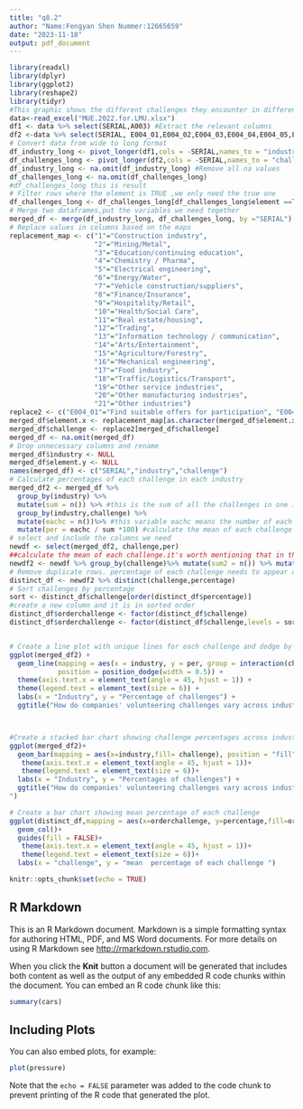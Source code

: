 ```yaml
---
title: "q8.2"
author: "Name:Fengyan Shen Nummer:12665659"
date: "2023-11-18"
output: pdf_document
---
```

```r
library(readxl)
library(dplyr)
library(ggplot2)
library(reshape2)
library(tidyr)
#This graphic shows the different challenges they encounter in different industries.
data<-read_excel("MUE.2022.for.LMU.xlsx")
df1 <- data %>% select(SERIAL,A003) #Extract the relevant columns
df2 <-data %>% select(SERIAL, E004_01,E004_02,E004_03,E004_04,E004_05,E004_06,E004_07) 
# Convert data from wide to long format
df_industry_long <- pivot_longer(df1,cols = -SERIAL,names_to = "industry", values_to = "element")
df_challenges_long <- pivot_longer(df2,cols = -SERIAL,names_to = "challenge", values_to = "element") 
df_industry_long <- na.omit(df_industry_long) #Remove all na values
df_challenges_long <- na.omit(df_challenges_long)
#df_challenges_long this is result
# Filter rows where the element is TRUE ,we only need the true one
df_challenges_long <- df_challenges_long[df_challenges_long$element ==TRUE,]
# Merge two dataframes,put the variables we need together
merged_df <- merge(df_industry_long, df_challenges_long, by ="SERIAL")
# Replace values in columns based on the maps
replacement_map <- c("1"="Construction industry",
                     "2"="Mining/Metal",
                     "3"="Education/continuing education",
                     "4"="Chemistry / Pharma",
                     "5"="Electrical engineering",
                     "6"="Energy/Water",
                     "7"="Vehicle construction/suppliers",
                     "8"="Finance/Insurance",
                     "9"="Hospitality/Retail",
                     "10"="Health/Social Care",
                     "11"="Real estate/housing",
                     "12"="Trading",
                     "13"="Information technology / communication",
                     "14"="Arts/Entertainment",
                     "15"="Agriculture/Forestry",
                     "16"="Mechanical engineering",
                     "17"="Food industry",
                     "18"="Traffic/Logistics/Transport",
                     "19"="Other service industries",
                     "20"="Other manufacturing industries",
                     "21"="Other industries")
replace2 <- c("E004_01"="Find suitable offers for participation", "E004_02"="Attract employees to participate", "E004_03"=" Coordination of employees", "E004_04"=" Limited time of employees", "E004_05"="Costs of the program", "E004_06"=" Lack of support from management", "E004_07"="Other and namely")
merged_df$element.x <- replacement_map[as.character(merged_df$element.x)]
merged_df$challenge <- replace2[merged_df$challenge]
merged_df <- na.omit(merged_df)
# Drop unnecessary columns and rename
merged_df$industry <- NULL
merged_df$element.y <- NULL
names(merged_df) <- c("SERIAL","industry","challenge") 
# Calculate percentages of each challenge in each industry
merged_df2 <- merged_df %>%
  group_by(industry) %>% 
  mutate(sum = n()) %>% #this is the sum of all the challenges in one industry
  group_by(industry,challenge) %>% 
  mutate(eachc = n())%>% #this variable eachc means the number of each challenge in one industry
  mutate(per = eachc / sum *100) #calculate the mean of each challenge in each industry
# select and include the columns we need
newdf <- select(merged_df2, challenge,per)
##calculate the mean of each challenge.it's worth mentioning that in this step we do not take industry factors into account
newdf2 <- newdf %>% group_by(challenge)%>% mutate(sum2 = n()) %>% mutate(percentage = sum(per)/sum2)
# Remove duplicate rows. percentage of each challenge needs to appear only once.
distinct_df <- newdf2 %>% distinct(challenge,percentage)
# Sort challenges by percentage
sort <- distinct_df$challenge[order(distinct_df$percentage)]
#create a new column and it is in sorted order
distinct_df$orderchallenge <- factor(distinct_df$challenge)
distinct_df$orderchallenge <- factor(distinct_df$challenge,levels = sort)


# Create a line plot with unique lines for each challenge and dodge by industry
ggplot(merged_df2) +
  geom_line(mapping = aes(x = industry, y = per, group = interaction(challenge, industry), color = challenge),
            position = position_dodge(width = 0.5)) +
  theme(axis.text.x = element_text(angle = 45, hjust = 1)) +
  theme(legend.text = element_text(size = 6)) +
  labs(x = "Industry", y = "Percentage of challenges") +
  ggtitle("How do companies' volunteering challenges vary across industries?")



#Create a stacked bar chart showing challenge percentages across industries
ggplot(merged_df2)+
  geom_bar(mapping = aes(x=industry,fill= challenge), position = "fill")+
   theme(axis.text.x = element_text(angle = 45, hjust = 1))+
   theme(legend.text = element_text(size = 6))+
  labs(x = "Industry", y = "Percentages of challenges") +
  ggtitle("How do companies' volunteering challenges vary across industries?
")

# Create a bar chart showing mean percentage of each challenge
ggplot(distinct_df,mapping = aes(x=orderchallenge, y=percentage,fill=orderchallenge))+
  geom_col()+
  guides(fill = FALSE)+
   theme(axis.text.x = element_text(angle = 45, hjust = 1))+
   theme(legend.text = element_text(size = 6))+
  labs(x = "challenge", y = "mean  percentage of each challenge ")


```

```r
knitr::opts_chunk$set(echo = TRUE)
```

## R Markdown

This is an R Markdown document. Markdown is a simple formatting syntax for authoring HTML, PDF, and MS Word documents. For more details on using R Markdown see <http://rmarkdown.rstudio.com>.

When you click the **Knit** button a document will be generated that includes both content as well as the output of any embedded R code chunks within the document. You can embed an R code chunk like this:

```r
summary(cars)
```

## Including Plots

You can also embed plots, for example:

```r
plot(pressure)
```

Note that the `echo = FALSE` parameter was added to the code chunk to prevent printing of the R code that generated the plot.
